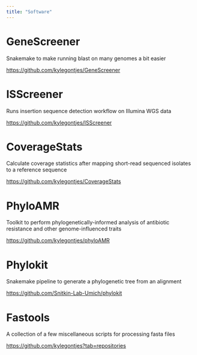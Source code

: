 ```yaml
---
title: "Software"
---
```


# GeneScreener

Snakemake to make running blast on many genomes a bit easier

<https://github.com/kylegontjes/GeneScreener>

# ISScreener

Runs insertion sequence detection workflow on Illumina WGS data

<https://github.com/kylegontjes/ISScreener>

# **CoverageStats**

Calculate coverage statistics after mapping short-read sequenced isolates to a reference sequence

<https://github.com/kylegontjes/CoverageStats>

# PhyloAMR

Toolkit to perform phylogenetically-informed analysis of antibiotic resistance and other genome-influenced traits

[https://github.com/kylegontjes/phyloAMR](https://github.com/kylegontjes/phyloAMR/tree/master)

# Phylokit

Snakemake pipeline to generate a phylogenetic tree from an alignment

<https://github.com/Snitkin-Lab-Umich/phylokit>

# Fastools

A collection of a few miscellaneous scripts for processing fasta files

<https://github.com/kylegontjes?tab=repositories>

# 
